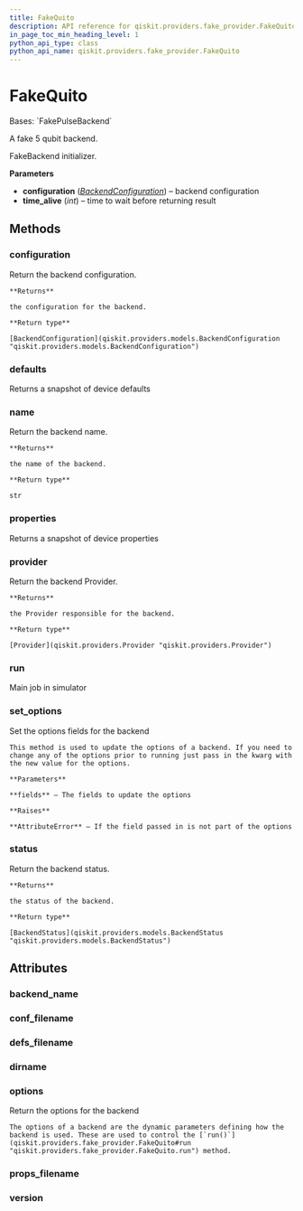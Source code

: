 ```yaml
---
title: FakeQuito
description: API reference for qiskit.providers.fake_provider.FakeQuito
in_page_toc_min_heading_level: 1
python_api_type: class
python_api_name: qiskit.providers.fake_provider.FakeQuito
---
```


# FakeQuito

<Class id="qiskit.providers.fake_provider.FakeQuito" github="https://github.com/qiskit/qiskit/tree/stable/0.24/qiskit/providers/fake_provider/backends/quito/fake_quito.py" signature="FakeQuito">
  Bases: `FakePulseBackend`

  A fake 5 qubit backend.

  FakeBackend initializer.

  **Parameters**

  *   **configuration** ([*BackendConfiguration*](qiskit.providers.models.BackendConfiguration "qiskit.providers.models.BackendConfiguration")) – backend configuration
  *   **time\_alive** (*int*) – time to wait before returning result

  ## Methods

  <span id="qiskit-providers-fake-provider-fakequito-configuration" />

  ### configuration

  <Function id="qiskit.providers.fake_provider.FakeQuito.configuration" signature="FakeQuito.configuration()">
    Return the backend configuration.

    **Returns**

    the configuration for the backend.

    **Return type**

    [BackendConfiguration](qiskit.providers.models.BackendConfiguration "qiskit.providers.models.BackendConfiguration")
  </Function>

  <span id="qiskit-providers-fake-provider-fakequito-defaults" />

  ### defaults

  <Function id="qiskit.providers.fake_provider.FakeQuito.defaults" signature="FakeQuito.defaults()">
    Returns a snapshot of device defaults
  </Function>

  <span id="qiskit-providers-fake-provider-fakequito-name" />

  ### name

  <Function id="qiskit.providers.fake_provider.FakeQuito.name" signature="FakeQuito.name()">
    Return the backend name.

    **Returns**

    the name of the backend.

    **Return type**

    str
  </Function>

  <span id="qiskit-providers-fake-provider-fakequito-properties" />

  ### properties

  <Function id="qiskit.providers.fake_provider.FakeQuito.properties" signature="FakeQuito.properties()">
    Returns a snapshot of device properties
  </Function>

  <span id="qiskit-providers-fake-provider-fakequito-provider" />

  ### provider

  <Function id="qiskit.providers.fake_provider.FakeQuito.provider" signature="FakeQuito.provider()">
    Return the backend Provider.

    **Returns**

    the Provider responsible for the backend.

    **Return type**

    [Provider](qiskit.providers.Provider "qiskit.providers.Provider")
  </Function>

  <span id="qiskit-providers-fake-provider-fakequito-run" />

  ### run

  <Function id="qiskit.providers.fake_provider.FakeQuito.run" signature="FakeQuito.run(run_input, **kwargs)">
    Main job in simulator
  </Function>

  <span id="qiskit-providers-fake-provider-fakequito-set-options" />

  ### set\_options

  <Function id="qiskit.providers.fake_provider.FakeQuito.set_options" signature="FakeQuito.set_options(**fields)">
    Set the options fields for the backend

    This method is used to update the options of a backend. If you need to change any of the options prior to running just pass in the kwarg with the new value for the options.

    **Parameters**

    **fields** – The fields to update the options

    **Raises**

    **AttributeError** – If the field passed in is not part of the options
  </Function>

  <span id="qiskit-providers-fake-provider-fakequito-status" />

  ### status

  <Function id="qiskit.providers.fake_provider.FakeQuito.status" signature="FakeQuito.status()">
    Return the backend status.

    **Returns**

    the status of the backend.

    **Return type**

    [BackendStatus](qiskit.providers.models.BackendStatus "qiskit.providers.models.BackendStatus")
  </Function>

  ## Attributes

  ### backend\_name

  <Attribute id="qiskit.providers.fake_provider.FakeQuito.backend_name" name="backend_name" attributeValue="= 'fake_quito'" />

  ### conf\_filename

  <Attribute id="qiskit.providers.fake_provider.FakeQuito.conf_filename" name="conf_filename" attributeValue="= 'conf_quito.json'" />

  ### defs\_filename

  <Attribute id="qiskit.providers.fake_provider.FakeQuito.defs_filename" name="defs_filename" attributeValue="= 'defs_quito.json'" />

  ### dirname

  <Attribute id="qiskit.providers.fake_provider.FakeQuito.dirname" name="dirname" attributeValue="= '/home/computertreker/git/qiskit/qiskit/.tox/docs/lib/python3.8/site-packages/qiskit/providers/fake_provider/backends/quito'" />

  ### options

  <Attribute id="qiskit.providers.fake_provider.FakeQuito.options" name="options">
    Return the options for the backend

    The options of a backend are the dynamic parameters defining how the backend is used. These are used to control the [`run()`](qiskit.providers.fake_provider.FakeQuito#run "qiskit.providers.fake_provider.FakeQuito.run") method.
  </Attribute>

  ### props\_filename

  <Attribute id="qiskit.providers.fake_provider.FakeQuito.props_filename" name="props_filename" attributeValue="= 'props_quito.json'" />

  ### version

  <Attribute id="qiskit.providers.fake_provider.FakeQuito.version" name="version" attributeValue="= 1" />
</Class>


